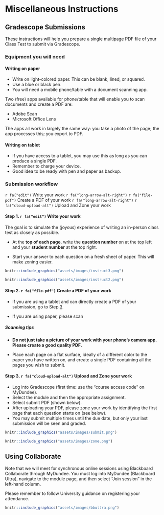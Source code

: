 # Miscellaneous Instructions {-#instructions}

## Gradescope Submissions {-}

These instructions will help you prepare a single multipage PDF file of your Class Test to submit via Gradescope.

### Equipment you will need {-#equipment}

#### Writing on paper  {-}

- Write on light-colored paper. This can be blank, lined, or squared. 
- Use a blue or black pen.
- You will need a mobile phone/table with a document scanning app. 

Two (free) apps available for phone/table that will enable you to scan documents and create a PDF are:

- Adobe Scan
- Microsoft Office Lens

The apps all work in largely the same way: you take a photo of the page; the app processes this; you export to PDF.

#### Writing on tablet  {-}

- If you have access to a tablet, you may use this as long as you can produce a single PDF. 
- Remember to charge your device. 
- Good idea to be ready with pen and paper as backup. 




### Submission workflow {-#workflow}

`r fa("edit")` Write your work 
\hspace*{1em} `r fa("long-arrow-alt-right")` 
\hspace*{1em} `r fa("file-pdf")` Create a PDF of your work 
\hspace*{1em} `r fa("long-arrow-alt-right")` 
\hspace*{1em} `r fa("cloud-upload-alt")` Upload and Zone your work 

#### Step 1. `r fa("edit")` Write your work {-#step1}

The goal is to simulate the (joyous) experience of writing an in-person class test as closely as possible. 

- At the **top of each page**, write the **question number** on at the top left and your **student number** at the top right. 

- Start your answer to each question on a fresh sheet of paper. This will make zoning easier. 

```r
knitr::include_graphics("assets/images/instruct3.png")
```
<!-- ![Figure: Good practice---each page contains a separate question with question number at top left and student number at top right.](assets/images/instruct3.png "Each page contains a separate question with question number at top left and student number at top right.") -->

```r
knitr::include_graphics("assets/images/instruct2.png")
```
<!-- ![Figure: Not good practice---please avoide placing two questions on the same page.](assets/images/instruct2.png "Please avoide placing two questions on the same page.") -->


#### Step 2. `r fa("file-pdf")` Create a PDF of your work {-#step2}

- If you are using a tablet and can directly create a PDF of your submission, go to Step [3](step3).

- If you are using paper, please scan 

##### Scanning tips {-}

- **Do not just take a picture of your work with your phone's camera app. Please create a good quality PDF.**

- Place each page on a flat surface, ideally of a different color to the paper you have written on, and create a single PDF containing all the pages you wish to submit.


#### Step 3. `r fa("cloud-upload-alt")` Upload and Zone your work {-#step3}

- Log into Gradescope (first time: use the "course access code" on MyDundee).
- Select the module and then the appropriate assignment. 
- Select submit PDF (shown below).
- After uploading your PDF, please zone your work by identifying the first page that each question starts on (see below).
- You may submit multiple times until the due date, but only your last submission will be seen and graded.

```r
knitr::include_graphics("assets/images/submit.png")
```   

<!-- ![Figure: Please submit a PDF.](assets/images/submit.png "Diagram highlighting the "Submit PDF" on Gradescope.") -->

```r
knitr::include_graphics("assets/images/zone.png")
```   

<!-- ![Figure: Please associate each question to a page.](assets/images/zone.png "Diagram illustrating the association of each question to a page on Gradescope.") -->


## Using Collaborate {-}

Note that we will meet for synchronous online sessions using Blackboard Collaborate through MyDundee. You must log into MyDundee (Blackboard Ultra), navigate to the module page, and then select "Join session" in the left-hand column. 

Please remember to follow University guidance on registering your attendance. 

```r
knitr::include_graphics("assets/images/bbultra.png")
```   
